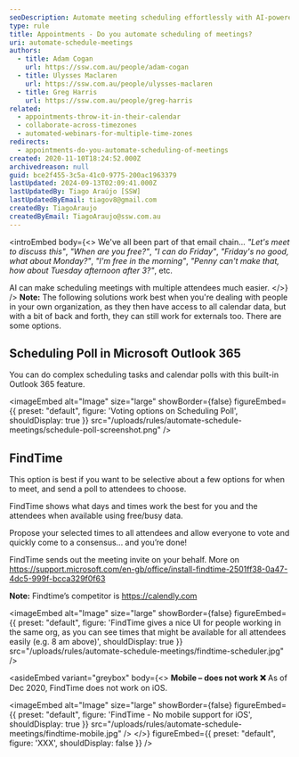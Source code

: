 ```yaml
---
seoDescription: Automate meeting scheduling effortlessly with AI-powered solutions like Outlook 365's Scheduling Poll and FindTime for faster, stress-free coordination
type: rule
title: Appointments - Do you automate scheduling of meetings?
uri: automate-schedule-meetings
authors:
  - title: Adam Cogan
    url: https://ssw.com.au/people/adam-cogan
  - title: Ulysses Maclaren
    url: https://ssw.com.au/people/ulysses-maclaren
  - title: Greg Harris
    url: https://ssw.com.au/people/greg-harris
related:
  - appointments-throw-it-in-their-calendar
  - collaborate-across-timezones
  - automated-webinars-for-multiple-time-zones
redirects:
  - appointments-do-you-automate-scheduling-of-meetings
created: 2020-11-10T18:24:52.000Z
archivedreason: null
guid: bce2f455-3c5a-41c0-9775-200ac1963379
lastUpdated: 2024-09-13T02:09:41.000Z
lastUpdatedBy: Tiago Araújo [SSW]
lastUpdatedByEmail: tiagov8@gmail.com
createdBy: TiagoAraujo
createdByEmail: TiagoAraujo@ssw.com.au
---
```


<introEmbed
  body={<>
We've all been part of that email chain... _"Let's meet to discuss this"_, _"When are you free?"_, _"I can do Friday"_, _"Friday's no good, what about Monday?"_, _"I'm free in the morning"_, _"Penny can't make that, how about Tuesday afternoon after 3?"_, etc.

AI can make scheduling meetings with multiple attendees much easier.
  </>}
/>
**Note:** The following solutions work best when you're dealing with people in your own organization, as they then have access to all calendar data, but with a bit of back and forth, they can still work for externals too. There are some options.

## Scheduling Poll in Microsoft Outlook 365

You can do complex scheduling tasks and calendar polls with this built-in Outlook 365 feature.

<youtubeEmbed url="https://www.youtube.com/embed/bMmOjJrlqPA" description="Video: How to use Scheduling Poll in Microsoft Outlook 365 📆 (3 min)" />


<imageEmbed
  alt="Image"
  size="large"
  showBorder={false}
  figureEmbed={{
    preset: "default",
    figure: 'Voting options on Scheduling Poll',
    shouldDisplay: true
  }}
  src="/uploads/rules/automate-schedule-meetings/schedule-poll-screenshot.png"
/>

## FindTime

This option is best if you want to be selective about a few options for when to meet, and send a poll to attendees to choose.

FindTime shows what days and times work the best for you and the attendees when available using free/busy data.

Propose your selected times to all attendees and allow everyone to vote and quickly come to a consensus... and you’re done!

FindTime sends out the meeting invite on your behalf. More on <https://support.microsoft.com/en-gb/office/install-findtime-2501ff38-0a47-4dc5-999f-bcca329f0f63>

**Note:** Findtime’s competitor is <https://calendly.com>


<imageEmbed
  alt="Image"
  size="large"
  showBorder={false}
  figureEmbed={{
    preset: "default",
    figure: 'FindTime gives a nice UI for people working in the same org, as you can see times that might be available for all attendees easily (e.g. 8 am above)',
    shouldDisplay: true
  }}
  src="/uploads/rules/automate-schedule-meetings/findtime-scheduler.jpg"
/>

<asideEmbed
  variant="greybox"
  body={<>
    **Mobile – does not work ❌**
As of Dec 2020, FindTime does not work on iOS.


<imageEmbed
  alt="Image"
  size="large"
  showBorder={false}
  figureEmbed={{
    preset: "default",
    figure: 'FindTime - No mobile support for iOS',
    shouldDisplay: true
  }}
  src="/uploads/rules/automate-schedule-meetings/findtime-mobile.jpg"
/>
  </>}
  figureEmbed={{
    preset: "default",
    figure: 'XXX',
    shouldDisplay: false
  }}
/>
